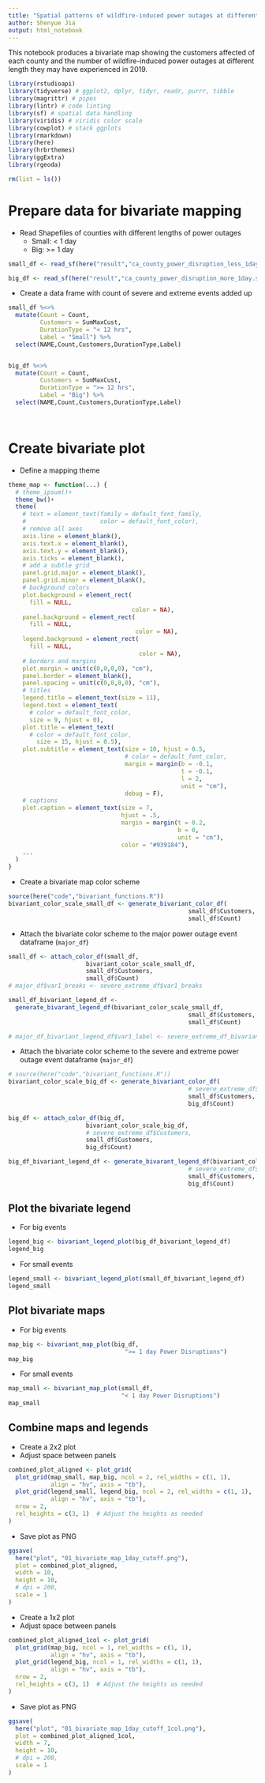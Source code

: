 ```yaml
---
title: "Spatial patterns of wildfire-induced power outages at different lengths"
author: Shenyue Jia
output: html_notebook
---
```


This notebook produces a bivariate map showing the customers affected of each county and the number of wildfire-induced power outages at different length they may have experienced in 2019.

```r
library(rstudioapi)
library(tidyverse) # ggplot2, dplyr, tidyr, readr, purrr, tibble
library(magrittr) # pipes
library(lintr) # code linting
library(sf) # spatial data handling
library(viridis) # viridis color scale
library(cowplot) # stack ggplots
library(rmarkdown)
library(here)
library(hrbrthemes)
library(ggExtra)
library(rgeoda)
```

```r
rm(list = ls())
```

# Prepare data for bivariate mapping

- Read Shapefiles of counties with different lengths of power outages
    - Small: < 1 day
    - Big: >= 1 day

```r
small_df <- read_sf(here("result","ca_county_power_disruption_less_1day.shp"))

big_df <- read_sf(here("result","ca_county_power_disruption_more_1day.shp"))

```

- Create a data frame with count of severe and extreme events added up
```r

small_df %<>%
  mutate(Count = Count,
         Customers = SumMaxCust,
         DurationType = "< 12 hrs",
         Label = "Small") %>%
  select(NAME,Count,Customers,DurationType,Label)


big_df %<>%
  mutate(Count = Count,
         Customers = SumMaxCust,
         DurationType = ">= 12 hrs",
         Label = "Big") %>%
  select(NAME,Count,Customers,DurationType,Label)

  
```

# Create bivariate plot

- Define a mapping theme
```r

theme_map <- function(...) {
  # theme_ipsum()+
  theme_bw()+
  theme(
    # text = element_text(family = default_font_family,
    #                     color = default_font_color),
    # remove all axes
    axis.line = element_blank(),
    axis.text.x = element_blank(),
    axis.text.y = element_blank(),
    axis.ticks = element_blank(),
    # add a subtle grid
    panel.grid.major = element_blank(),
    panel.grid.minor = element_blank(),
    # background colors
    plot.background = element_rect(
      fill = NULL,
                                   color = NA),
    panel.background = element_rect(
      fill = NULL,
                                    color = NA),
    legend.background = element_rect(
      fill = NULL,
                                     color = NA),
    # borders and margins
    plot.margin = unit(c(0,0,0,0), "cm"),
    panel.border = element_blank(),
    panel.spacing = unit(c(0,0,0,0), "cm"),
    # titles
    legend.title = element_text(size = 11),
    legend.text = element_text(
      # color = default_font_color,
      size = 9, hjust = 0),
    plot.title = element_text(
      # color = default_font_color,
        size = 15, hjust = 0.5),
    plot.subtitle = element_text(size = 10, hjust = 0.5,
                                 # color = default_font_color,
                                 margin = margin(b = -0.1,
                                                 t = -0.1,
                                                 l = 2,
                                                 unit = "cm"),
                                 debug = F),
    # captions
    plot.caption = element_text(size = 7,
                                hjust = .5,
                                margin = margin(t = 0.2,
                                                b = 0,
                                                unit = "cm"),
                                color = "#939184"),
    ...
  )
}
```

- Create a bivariate map color scheme
```r
source(here("code","bivariant_functions.R"))
bivariant_color_scale_small_df <- generate_bivariant_color_df(
                                                   small_df$Customers,
                                                   small_df$Count)
```

- Attach the bivariate color scheme to the major power outage event dataframe (`major_df`)

```r
small_df <- attach_color_df(small_df,
                      bivariant_color_scale_small_df,
                      small_df$Customers,
                      small_df$Count)
# major_df$var1_breaks <- severe_extreme_df$var1_breaks

small_df_bivariant_legend_df <- 
  generate_bivarant_legend_df(bivariant_color_scale_small_df,
                                                   small_df$Customers,
                                                   small_df$Count)

# major_df_bivariant_legend_df$var1_label <- severe_extreme_df_bivariant_legend_df$var1_label
```

- Attach the bivariate color scheme to the severe and extreme power outage event dataframe (`major_df`)
```r
# source(here("code","bivariant_functions.R"))
bivariant_color_scale_big_df <- generate_bivariant_color_df(
                                                   # severe_extreme_df$Customers,
                                                   small_df$Customers,
                                                   big_df$Count)
```

```r
big_df <- attach_color_df(big_df,
                      bivariant_color_scale_big_df,
                      # severe_extreme_df$Customers,
                      small_df$Customers,
                      big_df$Count)

big_df_bivariant_legend_df <- generate_bivarant_legend_df(bivariant_color_scale_big_df,
                                                   # severe_extreme_df$Customers,
                                                   small_df$Customers,
                                                   big_df$Count)
```

## Plot the bivariate legend

- For big events
```r
legend_big <- bivariant_legend_plot(big_df_bivariant_legend_df)
legend_big
```

- For small events
```r
legend_small <- bivariant_legend_plot(small_df_bivariant_legend_df)
legend_small
```

## Plot bivariate maps

- For big events
```r

map_big <- bivariant_map_plot(big_df,
                                 ">= 1 day Power Disruptions")
map_big
```
- For small events
```r

map_small <- bivariant_map_plot(small_df,
                                "< 1 day Power Disruptions")
map_small
```


## Combine maps and legends

- Create a 2x2 plot
- Adjust space between panels

```r
combined_plot_aligned <- plot_grid(
  plot_grid(map_small, map_big, ncol = 2, rel_widths = c(1, 1), 
            align = "hv", axis = "tb"),
  plot_grid(legend_small, legend_big, ncol = 2, rel_widths = c(1, 1), 
            align = "hv", axis = "tb"),
  nrow = 2,
  rel_heights = c(3, 1)  # Adjust the heights as needed
)

```

- Save plot as PNG
```r
ggsave(
  here("plot", "01_bivariate_map_1day_cutoff.png"),
  plot = combined_plot_aligned,
  width = 10,
  height = 10,
  # dpi = 200,
  scale = 1
)
```

- Create a 1x2 plot
- Adjust space between panels

```r
combined_plot_aligned_1col <- plot_grid(
  plot_grid(map_big, ncol = 1, rel_widths = c(1, 1), 
            align = "hv", axis = "tb"),
  plot_grid(legend_big, ncol = 1, rel_widths = c(1, 1), 
            align = "hv", axis = "tb"),
  nrow = 2,
  rel_heights = c(3, 1)  # Adjust the heights as needed
)

```

- Save plot as PNG
```r
ggsave(
  here("plot", "01_bivariate_map_1day_cutoff_1col.png"),
  plot = combined_plot_aligned_1col,
  width = 7,
  height = 10,
  # dpi = 200,
  scale = 1
)
```